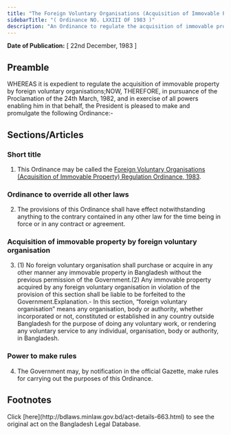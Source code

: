 ```yaml
---
title: "The Foreign Voluntary Organisations (Acquisition of Immovable Property) Regulation Ordinance, 1983"
sidebarTitle: "( Ordinance NO. LXXIII OF 1983 )"
description: "An Ordinance to regulate the acquisition of immovable property by foreign voluntary organisations."
---
```


**Date of Publication:** [ 22nd December, 1983 ]

## Preamble

WHEREAS it is expedient to regulate the acquisition of immovable property by foreign voluntary organisations;NOW, THEREFORE, in pursuance of the Proclamation of the 24th March, 1982, and in exercise of all powers enabling him in that behalf, the President is pleased to make and promulgate the following Ordinance:-

## Sections/Articles

### Short title

1. This Ordinance may be called the [Foreign Voluntary Organisations (Acquisition of Immovable Property) Regulation Ordinance, 1983](/laws/act-663 "Foreign Voluntary Organisations (Acquisition of Immovable Property) Regulation Ordinance, 1983").

### Ordinance to override all other laws

2. The provisions of this Ordinance shall have effect notwithstanding anything to the contrary contained in any other law for the time being in force or in any contract or agreement.

### Acquisition of immovable property by foreign voluntary organisation

3. (1) No foreign voluntary organisation shall purchase or acquire in any other manner any immovable property in Bangladesh without the previous permission of the Government.(2) Any immovable property acquired by any foreign voluntary organisation in violation of the provision of this section shall be liable to be forfeited to the Government.Explanation.- In this section, “foreign voluntary organisation” means any organisation, body or authority, whether incorporated or not, constituted or established in any country outside Bangladesh for the purpose of doing any voluntary work, or rendering any voluntary service to any individual, organisation, body or authority, in Bangladesh.

### Power to make rules

4. The Government may, by notification in the official Gazette, make rules for carrying out the purposes of this Ordinance.

## Footnotes

<Note>
  Click [here](http://bdlaws.minlaw.gov.bd/act-details-663.html) to see the original act on the Bangladesh Legal Database.
</Note>
